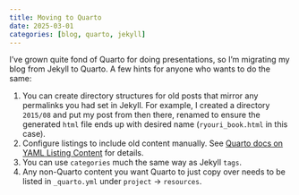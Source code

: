```yaml
---
title: Moving to Quarto
date: 2025-03-01
categories: [blog, quarto, jekyll]
---
```


I've grown quite fond of Quarto for doing presentations, so I'm migrating my blog from Jekyll to Quarto. A few hints for anyone who wants to do the same:

1. You can create directory structures for old posts that mirror any permalinks you had set in Jekyll. For example, I created a directory `2015/08` and put my post from then there, renamed to ensure the generated `html` file ends up with desired name (`ryouri_book.html` in this case).
2. Configure listings to include old content manually. See [Quarto docs on YAML Listing Content](https://quarto.org/docs/websites/website-listings.html#yaml-listing-content) for details.
3. You can use `categories` much the same way as Jekyll `tags`.
4. Any non-Quarto content you want Quarto to just copy over needs to be listed in `_quarto.yml` under `project` -> `resources`.
